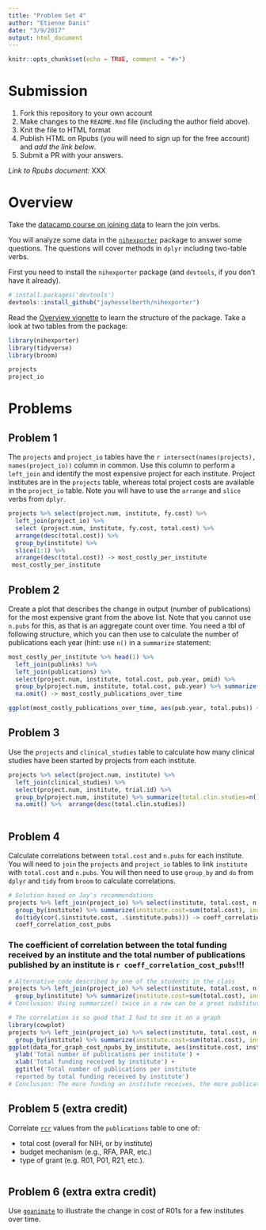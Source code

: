 ```yaml
---
title: "Problem Set 4"
author: "Etienne Danis"
date: "3/9/2017"
output: html_document
---
```


```r
knitr::opts_chunk$set(echo = TRUE, comment = "#>")
```

# Submission

1. Fork this repository to your own account
1. Make changes to the `README.Rmd` file (including the author field above).
1. Knit the file to HTML format
1. Publish HTML on Rpubs (you will need to sign up for the free account) and *add the link below*.
1. Submit a PR with your answers.

*Link to Rpubs document:* XXX

# Overview

Take the [datacamp course on joining data](https://www.datacamp.com/courses/joining-data-in-r-with-dplyr) to learn the join verbs.

You will analyze some data in the [`nihexporter`](https://github.com/jayhesselberth/nihexporter) package to answer some questions. The questions will cover methods in `dplyr` including two-table verbs.

First you need to install the `nihexporter` package (and `devtools`, if you don't have it already).

```r
# install.packages('devtools')
devtools::install_github("jayhesselberth/nihexporter")
```

Read the [Overview vignette](http://jayhesselberth.github.io/nihexporter/articles/nihexporter.html) to learn the structure of the package. Take a look at two tables from the package:

```r
library(nihexporter)
library(tidyverse)
library(broom)

projects
project_io
```

# Problems

## Problem 1

The `projects` and `project_io` tables have the `r intersect(names(projects), names(project_io))` column in common. Use this column to perform a `left_join` and identify the most expensive project for each institute. Project institutes are in the `projects` table, whereas total project costs are available in the `project_io` table. Note you will have to use the `arrange` and `slice` verbs from `dplyr`.

```r
projects %>% select(project.num, institute, fy.cost) %>% 
  left_join(project_io) %>% 
  select (project.num, institute, fy.cost, total.cost) %>% 
  arrange(desc(total.cost)) %>% 
  group_by(institute) %>% 
  slice(1:1) %>% 
  arrange(desc(total.cost)) -> most_costly_per_institute
 most_costly_per_institute
```

## Problem 2

Create a plot that describes the change in output (number of publications) for the most expensive grant from the above list. Note that you cannot use `n.pubs` for this, as that is an aggregate count over time. You need a tbl of following structure, which you can then use to calculate the number of publications each year (hint: use `n()` in a `summarize` statement:

```r
most_costly_per_institute %>% head(1) %>% 
  left_join(publinks) %>%
  left_join(publications) %>%
  select(project.num, institute, total.cost, pub.year, pmid) %>%
  group_by(project.num, institute, total.cost, pub.year) %>% summarize(total.pubs= n()) %>% 
  na.omit() -> most_costly_publications_over_time

ggplot(most_costly_publications_over_time, aes(pub.year, total.pubs)) + geom_point()
```



## Problem 3

Use the `projects` and `clinical_studies` table to calculate how many clinical studies have been started by projects from each institute.

```r
projects %>% select(project.num, institute) %>% 
  left_join(clinical_studies) %>%
  select(project.num, institute, trial.id) %>%
  group_by(project.num, institute) %>% summarize(total.clin.studies=n()) %>%
  na.omit() %>%  arrange(desc(total.clin.studies))
  
```

## Problem 4

Calculate correlations between `total.cost` and `n.pubs` for each institute. You will need to `join` the `projects` and `project_io` tables to link `institute` with `total.cost` and `n.pubs`. You will then need to use `group_by` and `do` from `dplyr` and `tidy` from `broom` to calculate correlations.


```r
# Solution based on Jay's recommendations 
projects %>% left_join(project_io) %>% select(institute, total.cost, n.pubs) %>% na.omit() %>% 
  group_by(institute) %>% summarize(institute.cost=sum(total.cost), institute.pubs = sum(n.pubs)) %>% 
  do(tidy(cor(.$institute.cost, .$institute.pubs))) -> coeff_correlation_cost_pubs
  coeff_correlation_cost_pubs
```

### The coefficient of correlation between the total funding received by an institute and the total number of publications published by an institute is `r coeff_correlation_cost_pubs`!!!

```r
# Alternative code described by one of the students in the class
projects %>% left_join(project_io) %>% select(institute, total.cost, n.pubs) %>% na.omit() %>% 
  group_by(institute) %>% summarize(institute.cost=sum(total.cost), institute.pubs = sum(n.pubs)) %>% summarize(cor(institute.cost,institute.pubs))  
# Conclusion: Using summarize() twice in a row can be a great substitution to use a combination of the functions do() and tidy()
```

```r
# The correlation is so good that I had to see it on a graph
library(cowplot)
projects %>% left_join(project_io) %>% select(institute, total.cost, n.pubs) %>% na.omit() %>% 
  group_by(institute) %>% summarize(institute.cost=sum(total.cost), institute.pubs = sum(n.pubs)) -> data_for_graph_cost_npubs_by_institute
ggplot(data_for_graph_cost_npubs_by_institute, aes(institute.cost, institute.pubs)) + geom_point() + theme_cowplot() + 
  ylab('Total number of publications per institute') + 
  xlab('Total funding received by institute') + 
  ggtitle('Total number of publications per institute 
  reported by total funding received by institute')
# Conclusion: The more funding an institute receives, the more publications the institute produces.
```



## Problem 5 (extra credit)

Correlate [`rcr`](https://icite.od.nih.gov/) values from the `publications` table to one of:

- total cost (overall for NIH, or by institute)
- budget mechanism (e.g., RFA, PAR, etc.)
- type of grant (e.g. R01, P01, R21, etc.). 

```r
```

## Problem 6 (extra extra credit)

Use [`gganimate`](https://github.com/dgrtwo/gganimate) to illustrate the change in cost of R01s for a few institutes over time.

```r
```
